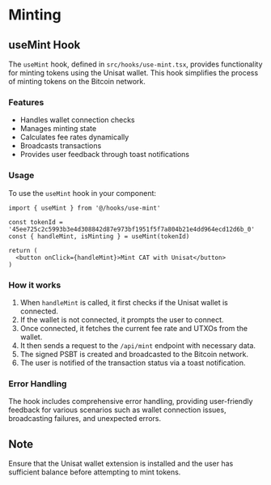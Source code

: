 # Minting

## useMint Hook

The `useMint` hook, defined in `src/hooks/use-mint.tsx`, provides functionality for minting tokens using the Unisat wallet. This hook simplifies the process of minting tokens on the Bitcoin network.

### Features

- Handles wallet connection checks
- Manages minting state
- Calculates fee rates dynamically
- Broadcasts transactions
- Provides user feedback through toast notifications

### Usage

To use the `useMint` hook in your component:

```tsx
import { useMint } from '@/hooks/use-mint'

const tokenId = '45ee725c2c5993b3e4d308842d87e973bf1951f5f7a804b21e4dd964ecd12d6b_0'
const { handleMint, isMinting } = useMint(tokenId)

return (
  <button onClick={handleMint}>Mint CAT with Unisat</button>
)
```

### How it works

1. When `handleMint` is called, it first checks if the Unisat wallet is connected.
2. If the wallet is not connected, it prompts the user to connect.
3. Once connected, it fetches the current fee rate and UTXOs from the wallet.
4. It then sends a request to the `/api/mint` endpoint with necessary data.
5. The signed PSBT is created and broadcasted to the Bitcoin network.
6. The user is notified of the transaction status via a toast notification.

### Error Handling

The hook includes comprehensive error handling, providing user-friendly feedback for various scenarios such as wallet connection issues, broadcasting failures, and unexpected errors.

## Note

Ensure that the Unisat wallet extension is installed and the user has sufficient balance before attempting to mint tokens.